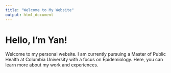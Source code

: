 ```yaml
---
title: "Welcome to My Website"
output: html_document
---
```


# Hello, I'm Yan!

Welcome to my personal website. I am currently pursuing a Master of Public Health at Columbia University with a focus on Epidemiology. Here, you can learn more about my work and experiences.